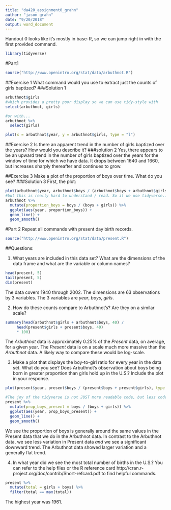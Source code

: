 ```yaml
---
title: "da420_assignment0_grahn"
author: "jason grahn"
date: "9/20/2018"
output: word_document
---
```


Handout 0 looks like it's mostly in base-R, so we can jump right in with the first provided command.
```r
library(tidyverse)
```

#Part1
```r
source("http://www.openintro.org/stat/data/arbuthnot.R")
```

##Exercise 1
What command would you use to extract just the counts of girls baptized?
###Solution 1

```r
arbuthnot$girls 
#which provides a pretty poor display so we can use tidy-style with 
select(arbuthnot, girls) 

#or with...
arbuthnot %>% 
  select(girls)
```

```r
plot(x = arbuthnot$year, y = arbuthnot$girls, type = "l")
```

##Exercise 2 
Is there an apparent trend in the number of girls baptized over the years? How would you describe it? 
###solution 2
Yes, there appears to be an upward trend in the number of girls baptized over the years for the window of time for which we have data. It drops between 1640 and 1660, but increases sharply thereafter and continues to grow.

##Exercise 3
Make a plot of the proportion of boys over time. What do you see?
###Solution 3
First, the plot:
```r
plot(arbuthnot$year, arbuthnot$boys / (arbuthnot$boys + arbuthnot$girls), type = "l")
#but this is really hard to understand / read. So if we use tidyverse...
arbuthnot %>%
  mutate(proportion_boys = boys / (boys + girls)) %>%
  ggplot(aes(year, proportion_boys)) +
  geom_line() + 
  geom_smooth()
```

#Part 2
Repeat all commands with present day birth records.

```r
source("http://www.openintro.org/stat/data/present.R")
```

##Questions: 

1. What years are included in this data set? What are the dimensions of the data frame and what are the variable or column names?
```r
head(present, 5)
tail(present, 5)
dim(present)
```
The data covers 1940 through 2002. The dimensions are 63 observations by 3 variables. The 3 variables are _year_, _boys_, _girls_. 
    
2. How do these counts compare to Arbuthnot’s? Are they on a similar scale?
```r
summary(head(arbuthnot$girls + arbuthnot$boys, 40) / 
     head(present$girls + present$boys, 40) 
     * 100)
```
The *Arbuthnot* data is approximately 0.25% of the *Present* data, on average, for a given year. The *Present* data is on a scale much more massive than the *Arbuthnot* data. A likely way to compare these would be log-scale.  

3. Make a plot that displays the boy-to-girl ratio for every year in the data set. What do you see? Does Arbuthnot’s observation about boys being born in greater proportion than girls hold up in the U.S.? Include the plot in your response.
```r
plot(present$year, present$boys / (present$boys + present$girls), type = "l")

#The joy of the tidyverse is not JUST more readable code, but less code duplication.
present %>%
  mutate(prop_boys_present = boys / (boys + girls)) %>%
  ggplot(aes(year, prop_boys_present)) +
  geom_line() +
  geom_smooth()
```

We see the proportion of boys is generally around the same values in the Present data that we do in the Arbuthnot data. In contrast to the Arbuthnot data, we see less variation in Present data _and_ we see a significant downward trend. The Arbuthnot data showed larger variation and a generally flat trend.

4. In what year did we see the most total number of births in the U.S.? You can refer to the help files or the R reference card http://cran.r-project.org/doc/contrib/Short-refcard.pdf to find helpful commands.

```r
present %>% 
  mutate(total = girls + boys) %>% 
  filter(total == max(total)) 
```
The highest year was 1961. 